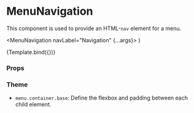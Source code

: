 
<Meta title="Components/Menu/MenuNavigation" component={MenuNavigation} />

# MenuNavigation

This component is used to provide an HTML-`nav` element for a menu.

  <MenuNavigation navLabel="Navigation" {...args}>
    <MenuButton text="Button 1" icon={IconArrowDropDownCircle} />
    <MenuButton text="Button 2" icon={IconArrowDropDownCircle} />
    <MenuButton text="Button 3" icon={IconArrowDropDownCircle} />
  </MenuNavigation>
)

<Canvas>
  <Story name="Default">{Template.bind({})}</Story>
</Canvas>

### Props

<ArgsTable story="Default" />

### Theme

- `menu.container.base`: Define the flexbox and padding between each child element.
